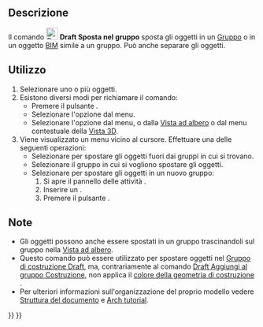 <languages/>

{{Docnav/it
|[[Draft_AddNamedGroup/it|Aggiungi gruppo]]
|[[Draft_SelectGroup/it|Seleziona gruppo]]
|[[Draft_Workbench/it|Draft]]
|IconL=Draft_AddNamedGroup.svg
|IconR=Draft_SelectGroup.svg
|IconC=Workbench_Draft.svg
}}

{{GuiCommand/it
|Name=Draft_AddToGroup
|Name/it=Draft Sposta nel gruppo
|MenuLocation=Utilità → Sposta nel gruppo...
|Workbenches=[[Draft_Workbench/it|Draft]]
|SeeAlso=[[Std_Group/it|Gruppo]], [[Draft_AddNamedGroup/it|Draft Aggiungi gruppo con nome]], [[Draft_AddConstruction/it|Draft Aggiungi al gruppo Costruzione]], [[Draft_AutoGroup/it|Draft Gruppo automatico]]
}}

<span id="Description"></span>
==Descrizione==

Il comando [[Image:Draft_AddToGroup.svg|24px]] '''Draft Sposta nel gruppo''' sposta gli oggetti in un [[Std_Group/it|Gruppo]] o in un oggetto [[BIM_Workbench/it|BIM]] simile a un gruppo. Può anche separare gli oggetti.

<span id="Usage"></span>
==Utilizzo==

# Selezionare uno o più oggetti.
# Esistono diversi modi per richiamare il comando:
#* Premere il pulsante {{Button|[[Image:Draft_AddToGroup.svg|16px]] [[Draft_AddToGroup/it|Draft Sposta nel gruppo]]}}.
#* Selezionare l'opzione {{MenuCommand|Utilità → [[Image:Draft_AddToGroup.svg|16px]] Sposta nel gruppo...}} dal menu.
#* Selezionare l'opzione {{MenuCommand|Utilità → [[Image:Draft_AddToGroup.svg|16px]] Sposta nel gruppo...}} dal menu, o dalla [[Tree_view/it|Vista ad albero]] o dal menu contestuale della [[3D_view/it|Vista 3D]].
# Viene visualizzato un menu vicino al cursore. Effettuare una delle seguenti operazioni:
#* Selezionare {{MenuCommand|Separa}} per spostare gli oggetti fuori dai gruppi in cui si trovano.
#* Selezionare il gruppo in cui si vogliono spostare gli oggetti.
#* Selezionare {{MenuCommand|+ Aggiungi nuovo gruppo}} per spostare gli oggetti in un nuovo gruppo:
#*# Si apre il pannello delle attività {{MenuCommand|Aggiungi gruppo}}.
#*# Inserire un {{MenuCommand|Nome gruppo}}.
#*# Premere il pulsante {{Button|OK}}.

<span id="Notes"></span>
== Note ==

* Gli oggetti possono anche essere spostati in un gruppo trascinandoli sul gruppo nella [[Tree_view/it|Vista ad albero]].
* Questo comando può essere utilizzato per spostare oggetti nel [[Draft_ToggleConstructionMode/it|Gruppo di costruzione Draft]], ma, contrariamente al comando [[Draft_AddConstruction/it|Draft Aggiungi al gruppo Costruzione]], non applica il [[Draft_ToggleConstructionMode/it#Preferenze|colore della geometria di costruzione ]].
* Per ulteriori informazioni sull'organizzazione del proprio modello vedere [[Document_structure/it|Struttura del documento]] e [[Arch_tutorial/it#Organizzare_il_modello|Arch tutorial]].


{{Docnav/it
|[[Draft_AddNamedGroup/it|Aggiungi gruppo]]
|[[Draft_SelectGroup/it|Seleziona gruppo]]
|[[Draft_Workbench/it|Draft]]
|IconL=Draft_AddNamedGroup.svg
|IconR=Draft_SelectGroup.svg
|IconC=Workbench_Draft.svg
}}

{{Draft Tools navi{{#translation:}}}}
{{Userdocnavi{{#translation:}}}}